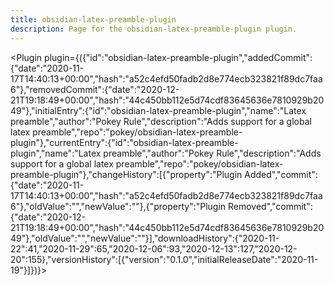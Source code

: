 ---
title: obsidian-latex-preamble-plugin
description: Page for the obsidian-latex-preamble-plugin plugin.
---


<Plugin plugin={({"id":"obsidian-latex-preamble-plugin","addedCommit":{"date":"2020-11-17T14:40:13+00:00","hash":"a52c4efd50fadb2d8e774ecb323821f89dc7faa6"},"removedCommit":{"date":"2020-12-21T19:18:49+00:00","hash":"44c450bb112e5d74cdf83645636e7810929b2049"},"initialEntry":{"id":"obsidian-latex-preamble-plugin","name":"Latex preamble","author":"Pokey Rule","description":"Adds support for a global latex preamble","repo":"pokey/obsidian-latex-preamble-plugin"},"currentEntry":{"id":"obsidian-latex-preamble-plugin","name":"Latex preamble","author":"Pokey Rule","description":"Adds support for a global latex preamble","repo":"pokey/obsidian-latex-preamble-plugin"},"changeHistory":[{"property":"Plugin Added","commit":{"date":"2020-11-17T14:40:13+00:00","hash":"a52c4efd50fadb2d8e774ecb323821f89dc7faa6"},"oldValue":"","newValue":""},{"property":"Plugin Removed","commit":{"date":"2020-12-21T19:18:49+00:00","hash":"44c450bb112e5d74cdf83645636e7810929b2049"},"oldValue":"","newValue":""}],"downloadHistory":{"2020-11-22":41,"2020-11-29":65,"2020-12-06":93,"2020-12-13":127,"2020-12-20":155},"versionHistory":[{"version":"0.1.0","initialReleaseDate":"2020-11-19"}]})}></Plugin>
